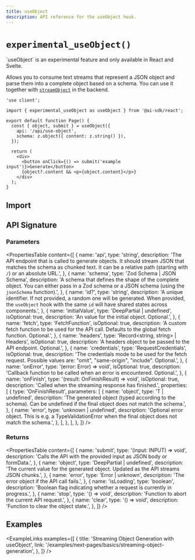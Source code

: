 ```yaml
---
title: useObject
description: API reference for the useObject hook.
---
```


# `experimental_useObject()`

<Note>
  `useObject` is an experimental feature and only available in React and Svelte.
</Note>

Allows you to consume text streams that represent a JSON object and parse them into a complete object based on a schema.
You can use it together with [`streamObject`](/docs/reference/ai-sdk-core/stream-object) in the backend.

```tsx
'use client';

import { experimental_useObject as useObject } from '@ai-sdk/react';

export default function Page() {
  const { object, submit } = useObject({
    api: '/api/use-object',
    schema: z.object({ content: z.string() }),
  });

  return (
    <div>
      <button onClick={() => submit('example input')}>Generate</button>
      {object?.content && <p>{object.content}</p>}
    </div>
  );
}
```

## Import

<Snippet
  text="import { experimental_useObject as useObject } from '@ai-sdk/react'"
  dark
  prompt={false}
/>

## API Signature

### Parameters

<PropertiesTable
  content={[
    {
      name: 'api',
      type: 'string',
      description:
        'The API endpoint that is called to generate objects. It should stream JSON that matches the schema as chunked text. It can be a relative path (starting with `/`) or an absolute URL.',
    },
    {
      name: 'schema',
      type: 'Zod Schema | JSON Schema',
      description:
        'A schema that defines the shape of the complete object. You can either pass in a Zod schema or a JSON schema (using the `jsonSchema` function).',
    },
    {
      name: 'id?',
      type: 'string',
      description:
        'A unique identifier. If not provided, a random one will be generated. When provided, the `useObject` hook with the same `id` will have shared states across components.',
    },
    {
      name: 'initialValue',
      type: 'DeepPartial<RESULT> | undefined',
      isOptional: true,
      description: 'An value for the initial object. Optional.',
    },
    {
      name: 'fetch',
      type: 'FetchFunction',
      isOptional: true,
      description:
        'A custom fetch function to be used for the API call. Defaults to the global fetch function. Optional.',
    },
    {
      name: 'headers',
      type: 'Record<string, string> | Headers',
      isOptional: true,
      description:
        'A headers object to be passed to the API endpoint. Optional.',
    },
    {
      name: 'credentials',
      type: 'RequestCredentials',
      isOptional: true,
      description:
        'The credentials mode to be used for the fetch request. Possible values are: "omit", "same-origin", "include". Optional.',
    },
    {
      name: 'onError',
      type: '(error: Error) => void',
      isOptional: true,
      description:
        'Callback function to be called when an error is encountered. Optional.',
    },
    {
      name: 'onFinish',
      type: '(result: OnFinishResult) => void',
      isOptional: true,
      description: 'Called when the streaming response has finished.',
      properties: [
        {
          type: 'OnFinishResult',
          parameters: [
            {
              name: 'object',
              type: 'T | undefined',
              description:
                'The generated object (typed according to the schema). Can be undefined if the final object does not match the schema.',
            },
            {
              name: 'error',
              type: 'unknown | undefined',
              description:
                'Optional error object. This is e.g. a TypeValidationError when the final object does not match the schema.',
            },
          ],
        },
      ],
    },
  ]}
/>

### Returns

<PropertiesTable
  content={[
    {
      name: 'submit',
      type: '(input: INPUT) => void',
      description:
        'Calls the API with the provided input as JSON body or formData.',
    },
    {
      name: 'object',
      type: 'DeepPartial<RESULT> | undefined',
      description:
        'The current value for the generated object. Updated as the API streams JSON chunks.',
    },
    {
      name: 'error',
      type: 'Error | unknown',
      description: 'The error object if the API call fails.',
    },
    {
      name: 'isLoading',
      type: 'boolean',
      description:
        'Boolean flag indicating whether a request is currently in progress.',
    },
    {
      name: 'stop',
      type: '() => void',
      description: 'Function to abort the current API request.',
    },
    {
      name: 'clear',
      type: '() => void',
      description: 'Function to clear the object state.',
    },
  ]}
/>

## Examples

<ExampleLinks
  examples={[
    {
      title: 'Streaming Object Generation with useObject',
      link: '/examples/next-pages/basics/streaming-object-generation',
    },
  ]}
/>
